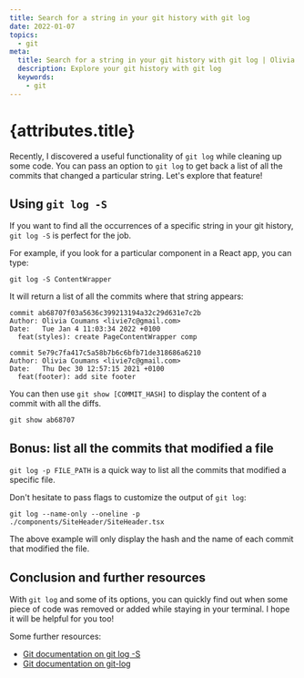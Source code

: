 ```yaml
---
title: Search for a string in your git history with git log
date: 2022-01-07
topics:
  - git
meta:
  title: Search for a string in your git history with git log | Olivia Coumans
  description: Explore your git history with git log
  keywords:
    - git
---
```



<BackLink />

<h1 className="heading-post">{attributes.title}</h1>

<DateTime date={attributes.date} />

Recently, I discovered a useful functionality of `git log` while cleaning up some code. You can pass an option to `git log` to get back a list of all the commits that changed a particular string. Let's explore that feature!

## Using `git log -S`

If you want to find all the occurrences of a specific string in your git history, `git log -S` is perfect for the job.

For example, if you look for a particular component in a React app, you can type:

```shell
git log -S ContentWrapper
```

It will return a list of all the commits where that string appears:

```shell
commit ab68707f03a5636c399213194a32c29d631e7c2b
Author: Olivia Coumans <livie7c@gmail.com>
Date:   Tue Jan 4 11:03:34 2022 +0100
  feat(styles): create PageContentWrapper comp

commit 5e79c7fa417c5a58b7b6c6bfb71de318686a6210
Author: Olivia Coumans <livie7c@gmail.com>
Date:   Thu Dec 30 12:57:15 2021 +0100
  feat(footer): add site footer
```

You can then use `git show [COMMIT_HASH]` to display the content of a commit with all the diffs.

```shell
git show ab68707
```

## Bonus: list all the commits that modified a file

`git log -p FILE_PATH` is a quick way to list all the commits that modified a specific file.

Don't hesitate to pass flags to customize the output of `git log`:

```shell
git log --name-only --oneline -p ./components/SiteHeader/SiteHeader.tsx
```

The above example will only display the hash and the name of each commit that modified the file.

## Conclusion and further resources

With `git log` and some of its options, you can quickly find out when some piece of code was removed or added while staying in your terminal. I hope it will be helpful for you too!

Some further resources:

- [Git documentation on git log -S](https://git-scm.com/docs/git-log#Documentation/git-log.txt--Sltstringgt)
- [Git documentation on git-log](https://www.git-scm.com/docs/git-log)
